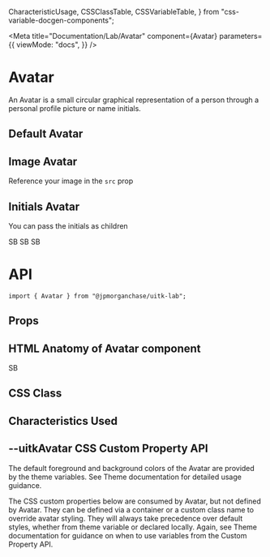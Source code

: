   CharacteristicUsage,
  CSSClassTable,
  CSSVariableTable,
} from "css-variable-docgen-components";

<Meta
  title="Documentation/Lab/Avatar"
  component={Avatar}
  parameters={{
    viewMode: "docs",
  }}
/>

# Avatar

An Avatar is a small circular graphical representation of a person through a personal profile picture or name initials.

## Default Avatar

<Canvas>
  <Story name="Default Avatar" decorators={[withFlexGap]}>
    <Avatar size="small" />
    <Avatar size="medium" />
    <Avatar size="large" />
  </Story>
</Canvas>

## Image Avatar

Reference your image in the `src` prop

<Canvas>
  <Story name="Image Avatar" decorators={[withFlexGap]}>
    <Avatar alt="Logo" size="small" src="/docs/assets/placeholder.svg" />
    <Avatar alt="Logo" size="medium" src="/docs/assets/placeholder.svg" />
    <Avatar alt="Logo" size="large" src="/docs/assets/placeholder.svg" />
  </Story>
</Canvas>

## Initials Avatar

You can pass the initials as children

<Canvas>
  <Story name="Initials Avatar" decorators={[withFlexGap]}>
    <Avatar size="small">SB</Avatar>
    <Avatar size="medium">SB</Avatar>
    <Avatar size="large">SB</Avatar>
  </Story>
</Canvas>

# API

```
import { Avatar } from "@jpmorganchase/uitk-lab";
```

## Props

<ArgsTable of={Avatar} />

## HTML Anatomy of Avatar component

<Canvas>
  <ComponentAnatomy showLegend>
    <Avatar size="large" />
  </ComponentAnatomy>
  <ComponentAnatomy showLegend>
    <Avatar size="large" alt="Logo" src="/docs/assets/placeholder.svg" />
  </ComponentAnatomy>
  <ComponentAnatomy showLegend>
    <Avatar size="large">SB</Avatar>
  </ComponentAnatomy>
</Canvas>

## CSS Class

<CSSClassTable of={Avatar} />

## Characteristics Used

<CharacteristicUsage of={Avatar} />

## --uitkAvatar CSS Custom Property API

The default foreground and background colors of the Avatar are provided by the theme variables. See Theme documentation for detailed usage guidance.

The CSS custom properties below are consumed by Avatar, but not defined by Avatar. They can be defined via a container or
a custom class name to override avatar styling. They will always take precedence over default styles, whether from theme variable
or declared locally. Again, see Theme documentation for guidance on when to use variables from the Custom Property API.

<CSSVariableTable of={Avatar} />
